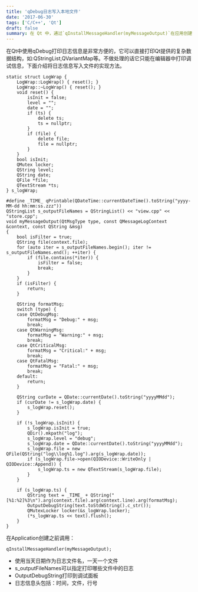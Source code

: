 ```yaml
---
title: 'qDebug日志写入本地文件'
date: '2017-06-30'
tags: ['C/C++', 'Qt']
draft: false
summary: 在 Qt 中，通过`qInstallMessageHandler(myMessageOutput)`在应用创建前设置日志处理函数。该函数根据不同类型输出带时间、文件、行号的日志，使用当天日期作为文件名，可指定打印文件，日志信息先输出到调试面板再写入文件。 
---
```


在Qt中使用qDebug打印日志信息是非常方便的，它可以直接打印Qt提供的复杂数据结构，如:QStringList,QVariantMap等。不做处理的话它只能在编辑器中打印调试信息，下面介绍将日志信息写入文件的实现方法。

```
static struct LogWrap {
	LogWrap::LogWrap() { reset(); }
	LogWrap::~LogWrap() { reset(); }
	void reset() {
		isInit = false;
		level = "";
		date = "";
		if (ts) {
			delete ts;
			ts = nullptr;
		}
		if (file) {
			delete file;
			file = nullptr;
		}
	}
	bool isInit;
	QMutex locker;
	QString level;
	QString date;
	QFile *file;
	QTextStream *ts;
} s_logWrap;

#define _TIME_ qPrintable(QDateTime::currentDateTime().toString("yyyy-MM-dd hh:mm:ss.zzz"))
QStringList s_outputFileNames = QStringList() << "view.cpp" << "store.cpp";
void myMessageOutput(QtMsgType type, const QMessageLogContext &context, const QString &msg)
{
	bool isFilter = true;
	QString file(context.file);
	for (auto iter = s_outputFileNames.begin(); iter != s_outputFileNames.end(); ++iter) {
		if (file.contains(*iter)) {
			isFilter = false;
			break;
		}
	}
	if (isFilter) {
		return;
	}

	QString formatMsg;
	switch (type) {
	case QtDebugMsg:
		formatMsg = "Debug:" + msg;
		break;
	case QtWarningMsg:
		formatMsg = "Warning:" + msg;
		break;
	case QtCriticalMsg:
		formatMsg = "Critical:" + msg;
		break;
	case QtFatalMsg:
		formatMsg = "Fatal:" + msg;
		break;
	default:
		return;
	}

	QString curDate = QDate::currentDate().toString("yyyyMMdd");
	if (curDate != s_logWrap.date) {
		s_logWrap.reset();
	}

	if (!s_logWrap.isInit) {
		s_logWrap.isInit = true;
		QDir().mkpath("log");
		s_logWrap.level = "debug";
		s_logWrap.date = QDate::currentDate().toString("yyyyMMdd");
		s_logWrap.file = new QFile(QString("log\\log%1.log").arg(s_logWrap.date));
		if (s_logWrap.file->open(QIODevice::WriteOnly | QIODevice::Append)) {
			s_logWrap.ts = new QTextStream(s_logWrap.file);
		}
	}

	if (s_logWrap.ts) {
		QString text = _TIME_ + QString("[%1:%2]%3\n").arg(context.file).arg(context.line).arg(formatMsg);
		OutputDebugString(text.toStdWString().c_str());
		QMutexLocker locker(&s_logWrap.locker);
		(*s_logWrap.ts << text).flush();
	}
}
```

在Application创建之前调用：
```
qInstallMessageHandler(myMessageOutput);
```

* 使用当天日期作为日志文件名，一天一个文件
* s_outputFileNames可以指定打印哪些文件中的日志
* OutputDebugString打印到调试面板
* 日志信息头包括：时间，文件，行号